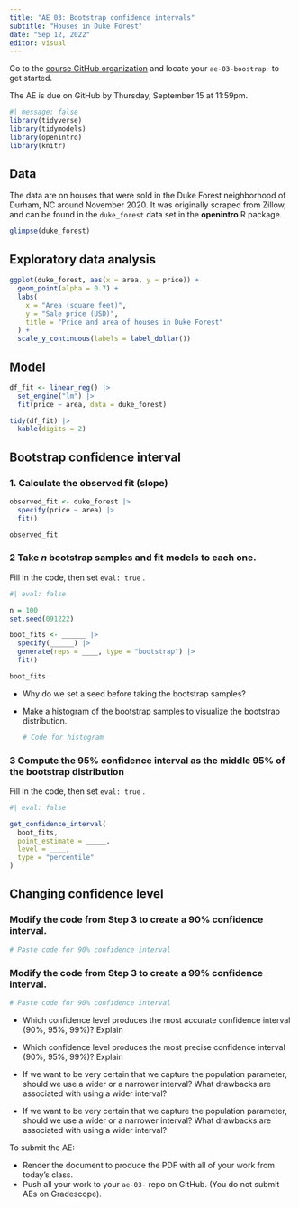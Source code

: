 ```yaml
---
title: "AE 03: Bootstrap confidence intervals"
subtitle: "Houses in Duke Forest"
date: "Sep 12, 2022"
editor: visual
---
```


::: callout-important
Go to the [course GitHub organization](https://github.com/sta210-fa22) and locate your `ae-03-boostrap`- to get started.

The AE is due on GitHub by Thursday, September 15 at 11:59pm.
:::

```r
#| message: false
library(tidyverse)
library(tidymodels)
library(openintro)
library(knitr)
```

## Data

The data are on houses that were sold in the Duke Forest neighborhood of Durham, NC around November 2020. It was originally scraped from Zillow, and can be found in the `duke_forest` data set in the **openintro** R package.

```r
glimpse(duke_forest)
```

## Exploratory data analysis

```r
ggplot(duke_forest, aes(x = area, y = price)) +
  geom_point(alpha = 0.7) +
  labs(
    x = "Area (square feet)",
    y = "Sale price (USD)",
    title = "Price and area of houses in Duke Forest"
  ) +
  scale_y_continuous(labels = label_dollar()) 
```

## Model

```r
df_fit <- linear_reg() |>
  set_engine("lm") |>
  fit(price ~ area, data = duke_forest)

tidy(df_fit) |>
  kable(digits = 2)
```

## Bootstrap confidence interval

### 1. Calculate the observed fit (slope)

```r

observed_fit <- duke_forest |>
  specify(price ~ area) |>
  fit()

observed_fit
```

### 2 Take *n* bootstrap samples and fit models to each one.

Fill in the code, then set `eval: true` .

```r
#| eval: false

n = 100
set.seed(091222)

boot_fits <- ______ |>
  specify(______) |>
  generate(reps = ____, type = "bootstrap") |>
  fit()

boot_fits
```

-   Why do we set a seed before taking the bootstrap samples?

-   Make a histogram of the bootstrap samples to visualize the bootstrap distribution.

    ```r
    # Code for histogram
    ```

### 3 Compute the 95% confidence interval as the middle 95% of the bootstrap distribution

Fill in the code, then set `eval: true` .

```r
#| eval: false

get_confidence_interval(
  boot_fits, 
  point_estimate = _____, 
  level = ____,
  type = "percentile"
)
```

## Changing confidence level

### Modify the code from Step 3 to create a 90% confidence interval.

```r
# Paste code for 90% confidence interval
```

### Modify the code from Step 3 to create a 99% confidence interval.

```r
# Paste code for 90% confidence interval
```

-   Which confidence level produces the most accurate confidence interval (90%, 95%, 99%)? Explain

-   Which confidence level produces the most precise confidence interval (90%, 95%, 99%)? Explain

-   If we want to be very certain that we capture the population parameter, should we use a wider or a narrower interval? What drawbacks are associated with using a wider interval?

-   If we want to be very certain that we capture the population parameter, should we use a wider or a narrower interval? What drawbacks are associated with using a wider interval?

::: callout-important
To submit the AE:

-   Render the document to produce the PDF with all of your work from today's class.
-   Push all your work to your `ae-03-` repo on GitHub. (You do not submit AEs on Gradescope).
:::
